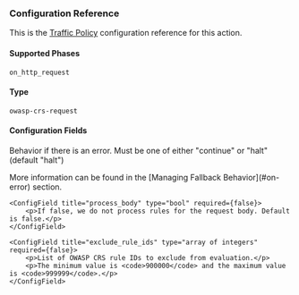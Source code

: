 

### Configuration Reference

This is the [Traffic Policy](/traffic-policy/) configuration
reference for this action.

#### Supported Phases

`on_http_request`

#### Type

`owasp-crs-request`

#### Configuration Fields

<Config>
    <ConfigField title="on_error" type="string" required={true}>
        <p>Behavior if there is an error. Must be one of either "continue" or "halt" (default "halt")</p>
        <p>More information can be found in the [Managing Fallback Behavior](#on-error) section.</p>
    </ConfigField>

    <ConfigField title="process_body" type="bool" required={false}>
        <p>If false, we do not process rules for the request body. Default is false.</p>
    </ConfigField>

    <ConfigField title="exclude_rule_ids" type="array of integers" required={false}>
        <p>List of OWASP CRS rule IDs to exclude from evaluation.</p>
        <p>The minimum value is <code>900000</code> and the maximum value is <code>999999</code>.</p>
    </ConfigField>

</Config>
